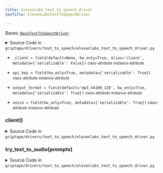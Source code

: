 ```yaml
---
title: elevenlabs_text_to_speech_driver
navTitle: ElevenLabsTextToSpeechDriver

---
```


<span id="griptape.drivers.text_to_speech.elevenlabs_text_to_speech_driver.ElevenLabsTextToSpeechDriver"></span>

Bases:
 [`BaseTextToSpeechDriver`](./#griptape.drivers.text_to_speech.BaseTextToSpeechDriver "BaseTextToSpeechDriver (griptape.drivers.text_to_speech.BaseTextToSpeechDriver)")

<details><summary>Source Code in <code>griptape&#47;drivers&#47;text_to_speech&#47;elevenlabs_text_to_speech_driver.py</code></summary>

```python
@define
class ElevenLabsTextToSpeechDriver(BaseTextToSpeechDriver):
    api_key: str = field(kw_only=True, metadata={"serializable": True})
    voice: str = field(kw_only=True, metadata={"serializable": True})
    output_format: str = field(default="mp3_44100_128", kw_only=True, metadata={"serializable": True})
    _client: Optional[ElevenLabs] = field(default=None, kw_only=True, alias="client", metadata={"serializable": False})

    @lazy_property()
    def client(self) -> ElevenLabs:
        return import_optional_dependency("elevenlabs.client").ElevenLabs(api_key=self.api_key)

    def try_text_to_audio(self, prompts: list[str]) -> AudioArtifact:
        audio = self.client.generate(
            text=". ".join(prompts),
            voice=self.voice,
            model=self.model,
            output_format=self.output_format,
        )

        content = b""
        for chunk in audio:
            content += chunk

        # All ElevenLabs audio format strings have the following structure:
        # {format}_{sample_rate}_{bitrate}
        artifact_format = self.output_format.split("_")[0]

        return AudioArtifact(value=content, format=artifact_format)
```

</details>

-   `_client = field(default=None, kw_only=True, alias='client', metadata={'serializable': False})` <small>class-attribute</small> <small>instance-attribute</small>  <span id="griptape.drivers.text_to_speech.elevenlabs_text_to_speech_driver.ElevenLabsTextToSpeechDriver._client"></span> 

-   `api_key = field(kw_only=True, metadata={'serializable': True})` <small>class-attribute</small> <small>instance-attribute</small>  <span id="griptape.drivers.text_to_speech.elevenlabs_text_to_speech_driver.ElevenLabsTextToSpeechDriver.api_key"></span> 

-   `output_format = field(default='mp3_44100_128', kw_only=True, metadata={'serializable': True})` <small>class-attribute</small> <small>instance-attribute</small>  <span id="griptape.drivers.text_to_speech.elevenlabs_text_to_speech_driver.ElevenLabsTextToSpeechDriver.output_format"></span> 

-   `voice = field(kw_only=True, metadata={'serializable': True})` <small>class-attribute</small> <small>instance-attribute</small>  <span id="griptape.drivers.text_to_speech.elevenlabs_text_to_speech_driver.ElevenLabsTextToSpeechDriver.voice"></span> 

<span id="griptape.drivers.text_to_speech.elevenlabs_text_to_speech_driver.ElevenLabsTextToSpeechDriver.client"></span>

### client()

<details><summary>Source Code in <code>griptape&#47;drivers&#47;text_to_speech&#47;elevenlabs_text_to_speech_driver.py</code></summary>

```python
@lazy_property()
def client(self) -> ElevenLabs:
    return import_optional_dependency("elevenlabs.client").ElevenLabs(api_key=self.api_key)
```

</details>

<span id="griptape.drivers.text_to_speech.elevenlabs_text_to_speech_driver.ElevenLabsTextToSpeechDriver.try_text_to_audio"></span>

### try_text_to_audio(prompts)

<details><summary>Source Code in <code>griptape&#47;drivers&#47;text_to_speech&#47;elevenlabs_text_to_speech_driver.py</code></summary>

```python
def try_text_to_audio(self, prompts: list[str]) -> AudioArtifact:
    audio = self.client.generate(
        text=". ".join(prompts),
        voice=self.voice,
        model=self.model,
        output_format=self.output_format,
    )

    content = b""
    for chunk in audio:
        content += chunk

    # All ElevenLabs audio format strings have the following structure:
    # {format}_{sample_rate}_{bitrate}
    artifact_format = self.output_format.split("_")[0]

    return AudioArtifact(value=content, format=artifact_format)
```

</details>
